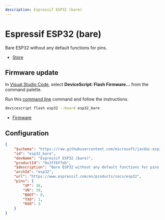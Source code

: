 ```yaml
---
description: Espressif ESP32 (bare)
---
```

# Espressif ESP32 (bare)

Bare ESP32 without any default functions for pins.


- [Store](https://www.espressif.com/en/products/socs/esp32)




## Firmware update

In [Visual Studio Code](/getting-started/vscode),
select **DeviceScript: Flash Firmware...** from the command palette.
        
Run this [command line](/api/cli) command and follow the instructions.

```bash
devicescript flash esp32 --board esp32_bare
```


- [Firmware](https://github.com/microsoft/jacdac-esp32/releases/latest/download/devicescript-esp32-esp32_bare-0x1000.bin)

## Configuration

```json title="esp32_bare.json"
{
    "$schema": "https://raw.githubusercontent.com/microsoft/jacdac-esp32/main/boards/esp32deviceconfig.schema.json",
    "id": "esp32_bare",
    "devName": "Espressif ESP32 (bare)",
    "productId": "0x3ff6ffeb",
    "$description": "Bare ESP32 without any default functions for pins.",
    "archId": "esp32",
    "url": "https://www.espressif.com/en/products/socs/esp32",
    "pins": {
        "VP": 36,
        "VN": 39,
        "BOOT": 0,
        "TX0": 1,
        "RX0": 3
    }
}
```
